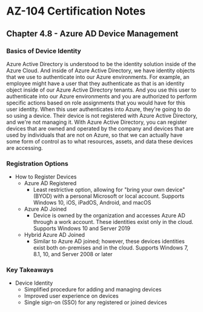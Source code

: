 # AZ-104 Certification Notes
## Chapter 4.8 - Azure AD Device Management

### Basics of Device Identity
Azure Active Directory is understood to be the identity solution inside of the Azure Cloud. And inside of Azure Active Directory, we have identity objects that we use to authenticate into our Azure environments. For example, an employee might have a user that they authenticate as that is an identity object inside of our Azure Active Directory tenants. And you use this user to authenticate into our Azure environments and you are authorized to perform specific actions based on role assignments that you would have for this user identity. When this user authenticates into Azure, they're going to do so using a device. Their device is not registered with Azure Active Directory, and we're not managing it. With Azure Active Directory, you can register devices that are owned and operated by the company and devices that are used by individuals that are not on Azure, so that we can actually have some form of control as to what resources, assets, and data these devices are accessing.

### Registration Options
* How to Register Devices
	* Azure AD Registered
		* Least restrictive option, allowing for "bring your own device" (BYOD) with a personal Microsoft or local account. Supports Windows 10, iOS, iPadOS, Android, and macOS
	* Azure AD Joined
		* Device is owned by the organization and accesses Azure AD through a work account. These identities exist only in the cloud. Supports Windows 10 and Server 2019
	* Hybrid Azure AD Joined
		* Similar to Azure AD joined; however, these devices identities exist both on-premises and in the cloud. Supports Windows 7, 8.1, 10, and Server 2008 or later

### Key Takeaways
* Device Identity
	* Simplified procedure for adding and managing devices
	* Improved user experience on devices
	* Single sign-on (SSO) for any registered or joined devices